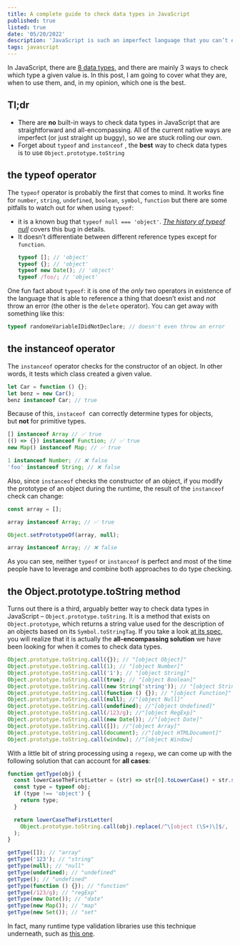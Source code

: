 ```yaml
---
title: A complete guide to check data types in JavaScript
published: true
listed: true
date: '05/20/2022'
description: 'JavaScript is such an imperfect language that you can’t even rely on it  for simple things like checking data types. '
tags: javascript
---
```


In JavaScript, there are [8 data types](https://developer.mozilla.org/en-US/docs/Web/JavaScript/Data_structures#javascript_types), and there are mainly 3 ways to check which type a given value is. In this post, I am going to cover what they are, when to use them, and, in my opinion, which one is the best.

## Tl;dr

- There are **no** built-in ways to check data types in JavaScript that are straightforward and all-encompassing. All of the current native ways are imperfect (or just straight up buggy), so we are stuck rolling our own.
- Forget about `typeof` and `instanceof` , the **best** way to check data types is to use `Object.prototype.toString`

## the typeof operator

The `typeof` operator is probably the first that comes to mind. It works fine for `number`, `string`, `undefined`, `boolean`, `symbol`, `function` but there are some pitfalls to watch out for when using `typeof`:

- it is a known bug that `typeof null === 'object'`. [_The history of typeof null_](https://2ality.com/2013/10/typeof-null.html) covers this bug in details.
- It doesn’t differentiate between different reference types except for `function`.
  ```javascript
  typeof []; // 'object'
  typeof {}; // 'object'
  typeof new Date(); // 'object'
  typeof /foo/; // 'object'
  ```

One fun fact about `typeof`: it is one of the _only_ two operators in existence of the language that is able to reference a thing that doesn’t exist and _not_ throw an error (the other is the `delete` operator). You can get away with something like this:

```javascript
typeof randomeVariableIDidNotDeclare; // doesn't even throw an error
```

## the instanceof operator

The `instanceof` operator checks for the constructor of an object. In other words, it tests which class created a given value.

```javascript
let Car = function () {};
let benz = new Car();
benz instanceof Car; // true
```

Because of this, `instaceof`  can correctly determine types for objects, but **not** for primitive types.

```javascript
[] instanceof Array // ✅ true
(() => {}) instanceof Function; // ✅ true
new Map() instanceof Map; // ✅ true

1 instanceof Number; // ❌ false
'foo' instanceof String; // ❌ false
```

Also, since `instanceof` checks the constructor of an object, if you modify the prototype of an object during the runtime, the result of the `instanceof` check can change:

```javascript
const array = [];

array instanceof Array; // ✅ true

Object.setPrototypeOf(array, null);

array instanceof Array; // ❌ false
```

As you can see, neither `typeof` or `instanceof` is perfect and most of the time people have to leverage and combine both approaches to do type checking.

## the Object.prototype.toString method

Turns out there is a third, arguably better way to check data types in JavaScript – `Object.prototype.toString`. It is a method that exists on `Object.prototype`, which returns a string value used for the description of an objects based on its `Symbol.toStringTag`.
If you take a look [at its spec](https://262.ecma-international.org/6.0/#sec-object.prototype.tostring), you will realize that it is actually the **all-encompassing solution** we have been looking for when it comes to check data types.

```javascript
Object.prototype.toString.call({}); // "[object Object]"
Object.prototype.toString.call(1); // "[object Number]"
Object.prototype.toString.call('1'); // "[object String]"
Object.prototype.toString.call(true); // "[object Boolean]"
Object.prototype.toString.call(new String('string')); // "[object String]"
Object.prototype.toString.call(function () {}); // "[object Function]"
Object.prototype.toString.call(null); //"[object Null]"
Object.prototype.toString.call(undefined); //"[object Undefined]"
Object.prototype.toString.call(/123/g); //"[object RegExp]"
Object.prototype.toString.call(new Date()); //"[object Date]"
Object.prototype.toString.call([]); //"[object Array]"
Object.prototype.toString.call(document); //"[object HTMLDocument]"
Object.prototype.toString.call(window); //"[object Window]
```

With a little bit of string processing using a `regexp`, we can come up with the following solution that can account for **all cases**:

```javascript
function getType(obj) {
  const lowerCaseTheFirstLetter = (str) => str[0].toLowerCase() + str.slice(1);
  const type = typeof obj;
  if (type !== 'object') {
    return type;
  }

  return lowerCaseTheFirstLetter(
    Object.prototype.toString.call(obj).replace(/^\[object (\S+)\]$/, '$1')
  );
}

getType([]); // "array"
getType('123'); // "string"
getType(null); // "null"
getType(undefined); // "undefined"
getType(); // "undefined"
getType(function () {}); // "function"
getType(/123/g); // "regExp"
getType(new Date()); // "date"
getType(new Map()); // "map"
getType(new Set()); // "set"
```

In fact, many runtime type validation libraries use this technique underneath, such as [this one](https://github.com/medikoo/type/blob/main/set/is.js#L7).

